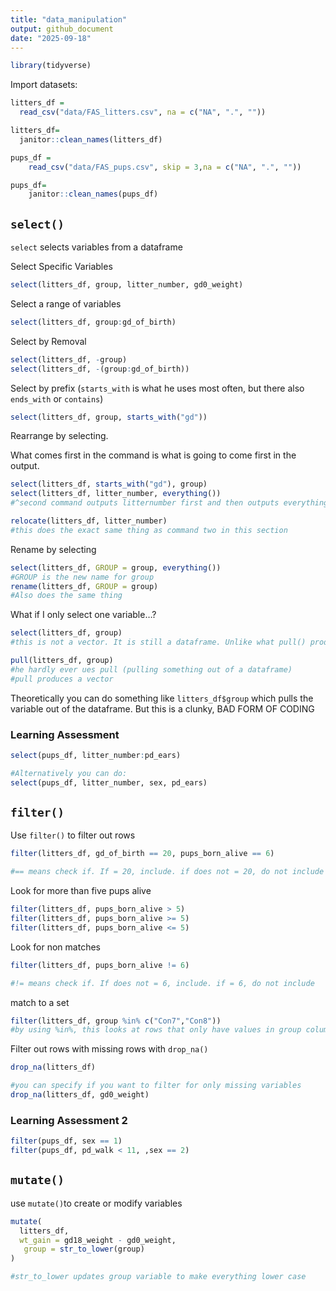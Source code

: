```yaml
---
title: "data_manipulation"
output: github_document
date: "2025-09-18"
---
```


```r
library(tidyverse)
```


Import datasets:

```r
litters_df =
  read_csv("data/FAS_litters.csv", na = c("NA", ".", ""))

litters_df=
  janitor::clean_names(litters_df)

pups_df = 
    read_csv("data/FAS_pups.csv", skip = 3,na = c("NA", ".", ""))

pups_df=
    janitor::clean_names(pups_df)
```

## `select()`

`select`  selects variables from a dataframe

Select Specific Variables
```r
select(litters_df, group, litter_number, gd0_weight)
```

Select a range of variables 
```r
select(litters_df, group:gd_of_birth)
```

Select by Removal
```r
select(litters_df, -group)
select(litters_df, -(group:gd_of_birth))
```

Select by prefix (`starts_with` is what he uses most often, but there also `ends_with` or `contains`)
```r
select(litters_df, group, starts_with("gd"))
```

Rearrange by selecting.

What comes first in the command is what is going to come first in the output. 
```r
select(litters_df, starts_with("gd"), group)
select(litters_df, litter_number, everything())
#^second command outputs litternumber first and then outputs everything first

relocate(litters_df, litter_number)
#this does the exact same thing as command two in this section
```

Rename by selecting
```r
select(litters_df, GROUP = group, everything())
#GROUP is the new name for group
rename(litters_df, GROUP = group)
#Also does the same thing
```

What if I only select one variable...?
```r
select(litters_df, group)
#this is not a vector. It is still a dataframe. Unlike what pull() produces...

pull(litters_df, group)
#he hardly ever ues pull (pulling something out of a dataframe)
#pull produces a vector

```

Theoretically you can do something like `litters_df$group` which pulls the variable out of the dataframe. But this is a clunky, BAD FORM OF CODING

### Learning Assessment 

```r
select(pups_df, litter_number:pd_ears)

#Alternatively you can do:
select(pups_df, litter_number, sex, pd_ears)
```


## `filter()`

Use `filter()` to filter out rows
```r
filter(litters_df, gd_of_birth == 20, pups_born_alive == 6)

#== means check if. If = 20, include. if does not = 20, do not include
```

Look for more than five pups alive

```r
filter(litters_df, pups_born_alive > 5)
filter(litters_df, pups_born_alive >= 5)
filter(litters_df, pups_born_alive <= 5)
```

Look for non matches

```r
filter(litters_df, pups_born_alive != 6)

#!= means check if. If does not = 6, include. if = 6, do not include
```

match to a set

```r
filter(litters_df, group %in% c("Con7","Con8"))
#by using %in%, this looks at rows that only have values in group column equal to Con7 or Con8
```


Filter out rows with missing rows with `drop_na()`
```r
drop_na(litters_df)

#you can specify if you want to filter for only missing variables 
drop_na(litters_df, gd0_weight)
```

### Learning Assessment 2
```r
filter(pups_df, sex == 1)
filter(pups_df, pd_walk < 11, ,sex == 2)
```


## `mutate()`

use `mutate()`to create or modify variables 

```r
mutate(
  litters_df,
  wt_gain = gd18_weight - gd0_weight,
   group = str_to_lower(group)
)

#str_to_lower updates group variable to make everything lower case
```










